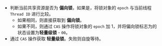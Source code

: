- 判断当前共享资源是否为 **偏向锁**，如果是，将锁对象的 `epoch` 与当前线程 `Thread ID` 进行比较。
  - 如果相同，则直接获取到 **偏向锁**。
  - 如果不同，则通过 `CAS` 操作将锁对象的 `epoch` 加 1，并将偏向锁标志为的状态设置为**轻量级锁** - `00`。
- 通过 `CAS` 操作获取 **轻量级锁**。失败则自旋等待。
